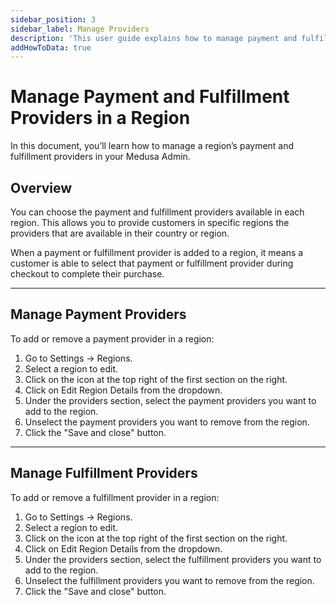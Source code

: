 ---
sidebar_position: 3
sidebar_label: Manage Providers
description: 'This user guide explains how to manage payment and fulfillment providers in a region on the Medusa admin.'
addHowToData: true
---


# Manage Payment and Fulfillment Providers in a Region

In this document, you’ll learn how to manage a region’s payment and fulfillment providers in your Medusa Admin.

## Overview

You can choose the payment and fulfillment providers available in each region. This allows you to provide customers in specific regions the providers that are available in their country or region.

When a payment or fulfillment provider is added to a region, it means a customer is able to select that payment or fulfillment provider during checkout to complete their purchase.

---

## Manage Payment Providers

To add or remove a payment provider in a region:

1. Go to Settings → Regions.
2. Select a region to edit.
3. Click on the <UiIcon lightIcon="https://res.cloudinary.com/dza7lstvk/image/upload/v1667999308/Medusa%20Docs/UI%20Icons/1ordBC6_ssysel.png" darkIcon="https://res.cloudinary.com/dza7lstvk/image/upload/v1667999326/Medusa%20Docs/UI%20Icons/dSwWYBH_stzgoi.png" alt="three dots" /> icon at the top right of the first section on the right.
4. Click on Edit Region Details from the dropdown.
5. Under the providers section, select the payment providers you want to add to the region.
6. Unselect the payment providers you want to remove from the region.
7. Click the "Save and close" button.

---

## Manage Fulfillment Providers

To add or remove a fulfillment provider in a region:

1. Go to Settings → Regions.
2. Select a region to edit.
3. Click on the <UiIcon lightIcon="https://res.cloudinary.com/dza7lstvk/image/upload/v1667999308/Medusa%20Docs/UI%20Icons/1ordBC6_ssysel.png" darkIcon="https://res.cloudinary.com/dza7lstvk/image/upload/v1667999326/Medusa%20Docs/UI%20Icons/dSwWYBH_stzgoi.png" alt="three dots" /> icon at the top right of the first section on the right.
4. Click on Edit Region Details from the dropdown.
5. Under the providers section, select the fulfillment providers you want to add to the region.
6. Unselect the fulfillment providers you want to remove from the region.
7. Click the "Save and close" button.

